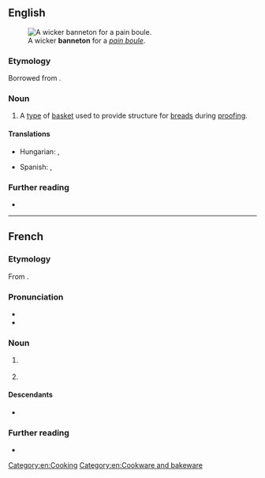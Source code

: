 ==English==
[[File:M0354_57-6-107_1.jpg|thumb|A wicker '''banneton''' for a ''[[w:Boule_(bread)|pain boule]]''.]]

===Etymology===
Borrowed from {{bor|en|fr|banneton}}.

===Noun===
{{en-noun}}

# A [[type]] of [[basket]] used to provide structure for [[bread]]s during [[proofing]].
#: {{syn|en|brotform|proofing basket}}

====Translations====
{{trans-top|a type of basket used to provide structure for breads during proofing}}
* Hungarian: {{t|hu|kelesztőkosár}}, {{t+|hu|szakajtó}}
{{trans-mid}}
* Spanish: {{t|es|banetón|m}}, {{t|es|[[cesta]] de [[prueba]]|f}}
{{trans-bottom}}

===Further reading===
* {{pedia|proofing (baking technique)}}

[[Category:en:Cooking]]
[[Category:en:Cookware and bakeware]]

----

==French==

===Etymology===
From {{m|fr|banne||wicker basket}}.

===Pronunciation===
* {{fr-IPA}}
* {{audio|fr|LL-Q150 (fra)-Lyokoï-banneton.wav|Audio}}

===Noun===
{{fr-noun|m}}

# {{lb|fr|fishing}} {{l|en|keepnet}}
# {{lb|fr|baking}} {{l|en|banneton}} {{gloss|basket used to provide structure for breads during proofing}}

====Descendants====
* {{desc|en|banneton|bor=1}}

===Further reading===
* {{R:TLFi}}

{{C|fr|Cookware and bakeware}}